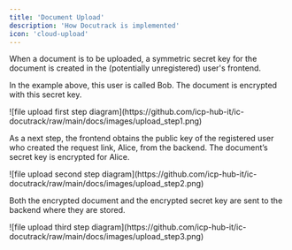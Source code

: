 ```yaml
---
title: 'Document Upload'
description: 'How Docutrack is implemented'
icon: 'cloud-upload'
---
```

When a document is to be uploaded, a symmetric secret key for the document is created in the (potentially unregistered) user's frontend.

In the example above, this user is called Bob. The document is encrypted with this secret key.

<Frame>
![file upload first step diagram](https://github.com/icp-hub-it/ic-docutrack/raw/main/docs/images/upload_step1.png)
</Frame>

As a next step, the frontend obtains the public key of the registered user who created the request link, Alice, from the backend.
The document’s secret key is encrypted for Alice.

<Frame>
![file upload second step diagram](https://github.com/icp-hub-it/ic-docutrack/raw/main/docs/images/upload_step2.png)
</Frame>

Both the encrypted document and the encrypted secret key are sent to the backend where they are stored.

<Frame>
![file upload third step diagram](https://github.com/icp-hub-it/ic-docutrack/raw/main/docs/images/upload_step3.png)
</Frame>